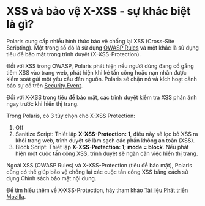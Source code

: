 # XSS và bảo vệ X-XSS - sự khác biệt là gì?

Polaris cung cấp nhiều hình thức bảo vệ chống lại XSS (Cross-Site Scripting). Một trong số đó là sử dụng
[OWASP Rules](../security-center/rules/owasp) và một khác là sử dụng tiêu đề bảo mật trong trình duyệt (X-XSS-Protection).

Đối với XSS trong OWASP, Polaris phát hiện nếu người dùng đang cố gắng tiêm XSS vào trang web, phát hiện khi kẻ tấn
công hoặc nạn nhân được kiểm soát gửi một yêu cầu đến nguồn. Polaris sẽ chặn nó và kích hoạt cảnh báo sự cố trên
[Security Event](../security-center/incidents/security-events).

Đối với X-XSS trong tiêu đề bảo mật, các trình duyệt kiểm tra XSS phản ánh ngay trước khi hiển thị trang.

Trong Polaris, có 3 tùy chọn cho X-XSS Protection:

1.	Off
2.	Sanitize Script: Thiết lập **X-XSS-Protection: 1**, điều này sẽ lọc bỏ XSS ra khỏi trang web, trình duyệt sẽ làm sạch
    các phần không an toàn (XSS).
3.	Block Script: Thiết lập **X-XSS-Protection: 1; mode = block**. Nếu phát hiện một cuộc tấn công XSS, trình duyệt sẽ
    ngăn cản việc hiển thị trang.

Ngoài XSS (OWASP Rules) và X-XSS-Protection (tiêu đề bảo mật), Polaris cũng có thể giúp bảo vệ chống lại các cuộc tấn
công XSS bằng cách sử dụng Chính sách bảo mật nội dung.

Để tìm hiểu thêm về X-XSS-Protection, hãy tham khảo [Tài liệu Phát triển Mozilla](https://developer.mozilla.org/en-US/docs/Web/HTTP/Headers/X-XSS-Protection).

